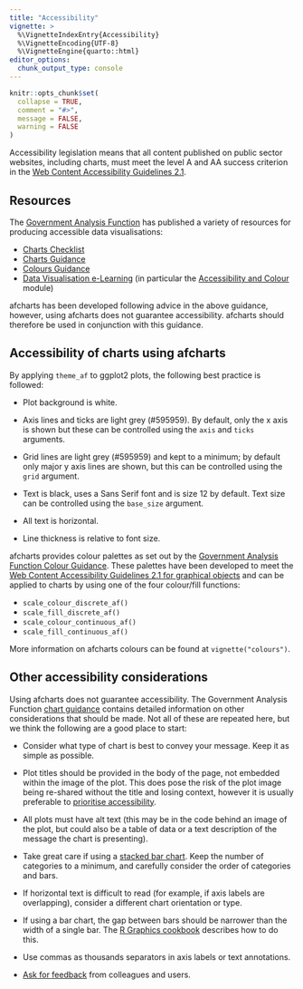 ```yaml
---
title: "Accessibility"
vignette: >
  %\VignetteIndexEntry{Accessibility}
  %\VignetteEncoding{UTF-8}
  %\VignetteEngine{quarto::html}
editor_options: 
  chunk_output_type: console
---
```


```r
knitr::opts_chunk$set(
  collapse = TRUE,
  comment = "#>",
  message = FALSE,
  warning = FALSE
)
```

Accessibility legislation means that all content published on public sector websites, including charts, must meet the level A and AA success criterion in the [Web Content Accessibility Guidelines 2.1](https://www.w3.org/TR/WCAG21/). 


## Resources

The [Government Analysis Function](https://analysisfunction.civilservice.gov.uk/) has published a variety of resources for producing accessible data visualisations:

* [Charts Checklist](https://analysisfunction.civilservice.gov.uk/policy-store/charts-a-checklist/)
* [Charts Guidance](https://analysisfunction.civilservice.gov.uk/policy-store/data-visualisation-charts/)
* [Colours Guidance](https://analysisfunction.civilservice.gov.uk/policy-store/data-visualisation-colours-in-charts/)
* [Data Visualisation e-Learning](https://analysisfunction.civilservice.gov.uk/support/communicating-analysis/introduction-to-data-visualisation-e-learning/) (in particular the [Accessibility and Colour](https://analysisfunction.civilservice.gov.uk/support/communicating-analysis/introduction-to-data-visualisation-e-learning/data-visualisation-e-learning-module-3-accessibility-and-colour-palettes/) module)

afcharts has been developed following advice in the above guidance, however, using afcharts does not guarantee accessibility. afcharts should therefore be used in conjunction with this guidance.


## Accessibility of charts using afcharts

By applying `theme_af` to ggplot2 plots, the following best practice is followed:

* Plot background is white.

* Axis lines and ticks are light grey (#595959). By default, only the x axis is shown but these can be controlled using the `axis` and `ticks` arguments.

* Grid lines are light grey (#595959) and kept to a minimum; by default only major y axis lines are shown, but this can be controlled using the `grid` argument.

* Text is black, uses a Sans Serif font and is size 12 by default. Text size can be controlled using the `base_size` argument.

* All text is horizontal.

* Line thickness is relative to font size.

afcharts provides colour palettes as set out by the [Government Analysis Function Colour Guidance](https://analysisfunction.civilservice.gov.uk/policy-store/data-visualisation-colours-in-charts/). 
These palettes have been developed to meet the [Web Content Accessibility Guidelines 2.1 for graphical objects](https://www.w3.org/WAI/WCAG21/Understanding/non-text-contrast.html) and can be applied to charts by using one of the four colour/fill functions:

* `scale_colour_discrete_af()`
* `scale_fill_discrete_af()`
* `scale_colour_continuous_af()`
* `scale_fill_continuous_af()`

More information on afcharts colours can be found at `vignette("colours")`.


## Other accessibility considerations

Using afcharts does not guarantee accessibility. The Government Analysis Function [chart guidance](https://analysisfunction.civilservice.gov.uk/policy-store/data-visualisation-charts/) contains detailed information on other considerations that should be made. 
Not all of these are repeated here, but we think the following are a good place to start:

* Consider what type of chart is best to convey your message. Keep it as simple as possible.

* Plot titles should be provided in the body of the page, not embedded within the image of the plot. This does pose the risk of the plot image being re-shared without the title and losing context, however it is usually preferable to [prioritise accessibility](https://analysisfunction.civilservice.gov.uk/policy-store/data-visualisation-charts/#section-6).

* All plots must have alt text (this may be in the code behind an image of the plot, but could also be a table of data or a text description of the message the chart is presenting).

* Take great care if using a [stacked bar chart](https://analysisfunction.civilservice.gov.uk/policy-store/data-visualisation-charts/#section-10). Keep the number of categories to a minimum, and carefully consider the order of categories and bars.

* If horizontal text is difficult to read (for example, if axis labels are overlapping), consider a different chart orientation or type.

* If using a bar chart, the gap between bars should be narrower than the width of a single bar. The [R Graphics cookbook](https://r-graphics.org/recipe-bar-graph-adjust-width) describes how to do this.

* Use commas as thousands separators in axis labels or text annotations.

* [Ask for feedback](https://analysisfunction.civilservice.gov.uk/policy-store/data-visualisation-charts/#section-15) from colleagues and users.
